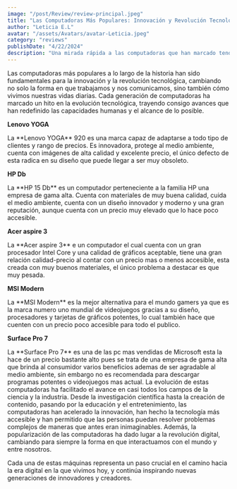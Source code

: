 ```yaml
---
image: "/post/Review/review-principal.jpeg"
title: "Las Computadoras Más Populares: Innovación y Revolución Tecnológica"
author: "Leticia E.L"
avatar: "/assets/Avatars/avatar-Leticia.jpeg"
category: "reviews"
publishDate: "4/22/2024"
description: "Una mirada rápida a las computadoras que han marcado tendencia y cambiado el mundo de la tecnología."
---
```


<Parrafo>

Las computadoras más populares a lo largo de la historia han sido fundamentales para la innovación y la revolución tecnológica, cambiando no solo la forma en que trabajamos y nos comunicamos, sino también cómo vivimos nuestras vidas diarias. Cada generación de computadoras ha marcado un hito en la evolución tecnológica, trayendo consigo avances que han redefinido las capacidades humanas y el alcance de lo posible.

</Parrafo>

<SubSeccion> **Lenovo YOGA**</SubSeccion>

<ImageMDX src="/post/Review/review1.png" alt="Review" width={800} height={400} />

<Parrafo>
  La **Lenovo YOGA** 920 es una marca capaz de adaptarse a todo tipo de clientes y rango de precios. Es innovadora, protege al
  medio ambiente, cuenta con imágenes de alta calidad y excelente precio, el único defecto de esta radica en su diseño que puede
  llegar a ser muy obsoleto.
</Parrafo>

<SubSeccion> **HP Db**</SubSeccion>
<ImageMDX src="/post/Review/review2.png" alt="Review" width={800} height={400} />

<Parrafo>
  La **HP 15 Db** es un computador perteneciente a la familia HP una empresa de gama alta. Cuenta con materiales de muy buena
  calidad, cuida el medio ambiente, cuenta con un diseño innovador y moderno y una gran reputación, aunque cuenta con un precio
  muy elevado que lo hace poco accesible.
</Parrafo>

<SubSeccion> **Acer aspire 3**</SubSeccion>

<ImageMDX src="/post/Review/review3.png" alt="Review" width={800} height={400} />

<Parrafo>
  La **Acer aspire 3** e un computador el cual cuenta con un gran procesador Intel Core y una calidad de gráficos aceptable, tiene
  una gran relación calidad-precio al contar con un precio mas o menos accesible, esta creada con muy buenos materiales, el único
  problema a destacar es que muy pesada.
</Parrafo>

<SubSeccion> **MSI Modern** </SubSeccion>

<ImageMDX src="/post/Review/review4.jpg" alt="Review" width={800} height={400} />

<Parrafo>
  La **MSI Modern** es la mejor alternativa para el mundo gamers ya que es la marca numero uno mundial de videojuegos gracias a su
  diseño, procesadores y tarjetas de gráficos potentes, lo cual también hace que cuenten con un precio poco accesible para todo el
  publico.
</Parrafo>

<SubSeccion> **Surface Pro 7** </SubSeccion>

<ImageMDX src="/post/Review/review5.png" alt="Review" width={800} height={400} />

<Parrafo>
  La **Surface Pro 7** es una de las pc mas vendidas de Microsoft esta la hace de un precio bastante alto pues se trata de una
  empresa de gama alta que brinda al consumidor varios beneficios ademas de ser agradable al medio ambiente, sin embargo no es
  recomendada para descargar programas potentes o videojuegos mas actual.
</Parrafo>

<Parrafo>
La evolución de estas computadoras ha facilitado el avance en casi todos los campos de la ciencia y la industria. Desde la investigación científica hasta la creación de contenido, pasando por la educación y el entretenimiento, las computadoras han acelerado la innovación, han hecho la tecnología más accesible y han permitido que las personas puedan resolver problemas complejos de maneras que antes eran inimaginables. Además, la popularización de las computadoras ha dado lugar a la revolución digital, cambiando para siempre la forma en que interactuamos con el mundo y entre nosotros.

Cada una de estas máquinas representa un paso crucial en el camino hacia la era digital en la que vivimos hoy, y continúa inspirando nuevas generaciones de innovadores y creadores.

</Parrafo>
